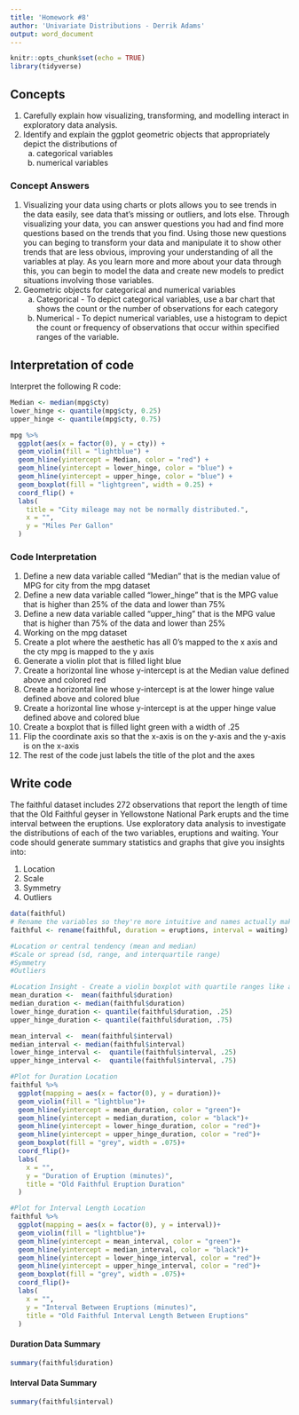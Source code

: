 ```yaml
---
title: 'Homework #8'
author: 'Univariate Distributions - Derrik Adams'
output: word_document
---
```


```r
knitr::opts_chunk$set(echo = TRUE)
library(tidyverse)
```

## Concepts  

1.  Carefully explain how visualizing, transforming, and modelling interact in exploratory data analysis.
1.  Identify and explain the ggplot geometric objects that appropriately depict the distributions of
    a.  categorical variables
    a.  numerical variables

### Concept Answers  
1.  Visualizing your data using charts or plots allows you to see trends in the data easily, see data that's missing or outliers, and lots else. Through visualizing your data, you can answer questions you had and find more questions based on the trends that you find. Using those new questions you can beging to transform your data and manipulate it to show other trends that are less obvious, improving your understanding of all the variables at play. As you learn more and more about your data through this, you can begin to model the data and create new models to predict situations involving those variables. 
1.  Geometric objects for categorical and numerical variables  
    a.  Categorical - To depict categorical variables, use a bar chart that shows the count or the number of observations for each category
    a.  Numerical - To depict numerical variables, use a histogram to depict the count or frequency of observations that occur within specified ranges of the variable.  
    
## Interpretation of code  

Interpret the following R code:  

```r
Median <- median(mpg$cty)
lower_hinge <- quantile(mpg$cty, 0.25)
upper_hinge <- quantile(mpg$cty, 0.75)

mpg %>% 
  ggplot(aes(x = factor(0), y = cty)) +
  geom_violin(fill = "lightblue") +
  geom_hline(yintercept = Median, color = "red") +
  geom_hline(yintercept = lower_hinge, color = "blue") +
  geom_hline(yintercept = upper_hinge, color = "blue") +
  geom_boxplot(fill = "lightgreen", width = 0.25) +
  coord_flip() +
  labs(
    title = "City mileage may not be normally distributed.",
    x = "",
    y = "Miles Per Gallon"
  )
```
  
### Code Interpretation  
1.  Define a new data variable called "Median" that is the median value of MPG for city from the mpg dataset
1.  Define a new data variable called "lower_hinge" that is the MPG value that is higher than 25% of the data and lower than 75%
1.  Define a new data variable called "upper_hing" that is the MPG value that is higher than 75% of the data and lower than 25%
1.  Working on the mpg dataset
1.  Create a plot where the aesthetic has all 0's mapped to the x axis and the cty mpg is mapped to the y axis
1.  Generate a violin plot that is filled light blue
1.  Create a horizontal line whose y-intercept is at the Median value defined above and colored red
1.  Create a horizontal line whose y-intercept is at the lower hinge value defined above and colored blue
1.  Create a horizontal line whose y-intercept is at the upper hinge value defined above and colored blue
1.  Create a boxplot that is filled light green with a width of .25
1.  Flip the coordinate axis so that the x-axis is on the y-axis and the y-axis is on the x-axis
1.  The rest of the code just labels the title of the plot and the axes

## Write code  

The faithful dataset includes 272 observations that report the length of time that the Old Faithful geyser in Yellowstone National Park erupts and the time interval between the eruptions. Use exploratory data analysis to investigate the distributions of each of the two variables, eruptions and waiting. Your code should generate summary statistics and graphs that give you insights into:  

1.  Location
1.  Scale
1.  Symmetry 
1.  Outliers  

```r
data(faithful)
# Rename the variables so they're more intuitive and names actually make sense
faithful <- rename(faithful, duration = eruptions, interval = waiting)

#Location or central tendency (mean and median)
#Scale or spread (sd, range, and interquartile range)
#Symmetry   
#Outliers 

#Location Insight - Create a violin boxplot with quartile ranges like above for the duration and interval variables
mean_duration <-  mean(faithful$duration)
median_duration <- median(faithful$duration)
lower_hinge_duration <- quantile(faithful$duration, .25)
upper_hinge_duration <- quantile(faithful$duration, .75)

mean_interval <-  mean(faithful$interval)
median_interval <- median(faithful$interval)
lower_hinge_interval <-  quantile(faithful$interval, .25)
upper_hinge_interval <-  quantile(faithful$interval, .75)

#Plot for Duration Location
faithful %>%
  ggplot(mapping = aes(x = factor(0), y = duration))+
  geom_violin(fill = "lightblue")+
  geom_hline(yintercept = mean_duration, color = "green")+
  geom_hline(yintercept = median_duration, color = "black")+
  geom_hline(yintercept = lower_hinge_duration, color = "red")+
  geom_hline(yintercept = upper_hinge_duration, color = "red")+
  geom_boxplot(fill = "grey", width = .075)+
  coord_flip()+
  labs(
    x = "",
    y = "Duration of Eruption (minutes)",
    title = "Old Faithful Eruption Duration"
  )

#Plot for Interval Length Location
faithful %>%
  ggplot(mapping = aes(x = factor(0), y = interval))+
  geom_violin(fill = "lightblue")+
  geom_hline(yintercept = mean_interval, color = "green")+
  geom_hline(yintercept = median_interval, color = "black")+
  geom_hline(yintercept = lower_hinge_interval, color = "red")+
  geom_hline(yintercept = upper_hinge_interval, color = "red")+
  geom_boxplot(fill = "grey", width = .075)+
  coord_flip()+
  labs(
    x = "",
    y = "Interval Between Eruptions (minutes)",
    title = "Old Faithful Interval Length Between Eruptions"
  )
```  

#### Duration Data Summary
```r
summary(faithful$duration)
```
#### Interval Data Summary
```r
summary(faithful$interval)
```


